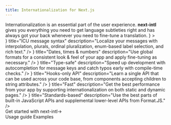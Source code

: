 ```yaml
---
title: Internationalization for Next.js
---
```



<div className="bg-slate-50 dark:bg-gray-900">
  
<Hero
  titleStrong="Internationalization for Next.js"
  titleRegular="that gets out of your way."
  description="Support multiple languages, with your app code becoming simpler instead of more complex." 
  getStarted="Get started" 
  viewOnGithub="View on GitHub" 
  rscAnnouncement="Support for Next.js 13 and the app directory is coming →"
/>

<Section
  title="Minimalistic, yet complete"
  description={
    <>Internationalization is an essential part of the user experience. <b className="font-semibold">next-intl</b> gives you everything you need to get language subtleties right and has always got your back whenever you need to fine-tune a translation.</>
  }
>
  <div className="grid grid-cols-1 lg:grid-cols-2 gap-6 xl:gap-20">
    <FeaturePanel
      code={<CodeSnippets.icu />}
      title="ICU message syntax"
      description="Localize your messages with interpolation, plurals, ordinal pluralization, enum-based label selection, and rich text."
    />
    <FeaturePanel
      code={<CodeSnippets.datesTimesNumbers />}
      title="Dates, times & numbers"
      description="Use global formats for a consistent look & feel of your app and apply fine-tuning as necessary."
    />
    <FeaturePanel
      code={<CodeSnippets.typeSafe />}
      title="Type-safe"
      description="Speed up development with autocompletion for message keys and catch typos early with compile-time checks."
    />
    <FeaturePanel
      code={<CodeSnippets.hooks />}
      title="Hooks-only API"
      description="Learn a single API that can be used across your code base, from components accepting children to string attributes."
    />
    <FeaturePanel
      code={<CodeSnippets.buildOutput />}
      title="Fast"
      description="Get the best performance from your app by supporting internationalization on both static and dynamic pages."
    />
    <FeaturePanel
      code={<CodeSnippets.standards />}
      title="Standards-based"
      description="Use the best parts of built-in JavaScript APIs and supplemental lower-level APIs from Format.JS."
    />
  </div>
</Section>
  <div className="pb-40 text-center">
    <LinkButton href="/docs/getting-started">Get started with next-intl<span className="inline-block ml-2">→</span></LinkButton>
    <div className="flex gap-6 mt-8 justify-center">
      <Link href="/docs/usage">Usage guide</Link>
      <Link href="/examples">Examples</Link>
    </div>
  </div>
</div>
